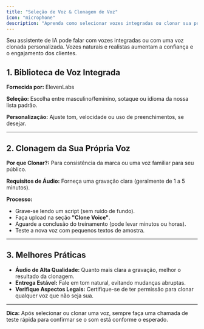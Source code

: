 ```yaml
---
title: "Seleção de Voz & Clonagem de Voz"
icon: "microphone"
description: "Aprenda como selecionar vozes integradas ou clonar sua própria voz para os seus assistentes de IA"
---
```


Seu assistente de IA pode falar com vozes integradas ou com uma voz clonada personalizada. Vozes naturais e realistas aumentam a confiança e o engajamento dos clientes.

## 1. Biblioteca de Voz Integrada

**Fornecida por:** ElevenLabs

**Seleção:** Escolha entre masculino/feminino, sotaque ou idioma da nossa lista padrão.

**Personalização:** Ajuste tom, velocidade ou uso de preenchimentos, se desejar.

---

## 2. Clonagem da Sua Própria Voz

**Por que Clonar?:** Para consistência da marca ou uma voz familiar para seu público.

**Requisitos de Áudio:** Forneça uma gravação clara (geralmente de 1 a 5 minutos).

**Processo:**

- Grave-se lendo um script (sem ruído de fundo).
- Faça upload na seção **"Clone Voice"**.
- Aguarde a conclusão do treinamento (pode levar minutos ou horas).
- Teste a nova voz com pequenos textos de amostra.

---

## 3. Melhores Práticas

- **Áudio de Alta Qualidade:** Quanto mais clara a gravação, melhor o resultado da clonagem.
- **Entrega Estável:** Fale em tom natural, evitando mudanças abruptas.
- **Verifique Aspectos Legais:** Certifique-se de ter permissão para clonar qualquer voz que não seja sua.

---

**Dica:** Após selecionar ou clonar uma voz, sempre faça uma chamada de teste rápida para confirmar se o som está conforme o esperado.